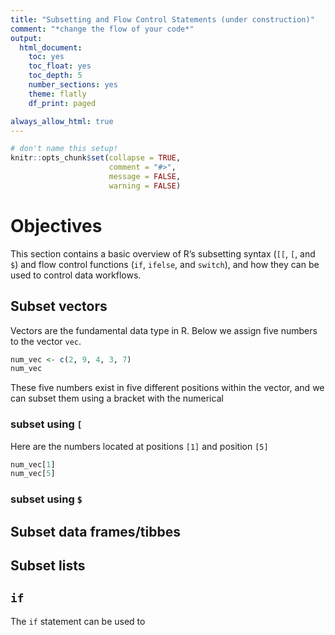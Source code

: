 ```yaml
---
title: "Subsetting and Flow Control Statements (under construction)"
comment: "*change the flow of your code*"
output:
  html_document:
    toc: yes
    toc_float: yes
    toc_depth: 5
    number_sections: yes
    theme: flatly
    df_print: paged

always_allow_html: true
---
```


```r
# don't name this setup!
knitr::opts_chunk$set(collapse = TRUE,
                      comment = "#>",
                      message = FALSE,
                      warning = FALSE)
```

# Objectives

This section contains a basic overview of R's subsetting syntax (`[[`, `[`, and `$`) and flow control functions (`if`, `ifelse`, and `switch`), and how they can be used to control data workflows. 

## Subset vectors {.tabset}

Vectors are the fundamental data type in R. Below we assign five numbers to the vector `vec`. 

```r
num_vec <- c(2, 9, 4, 3, 7)
num_vec
```

These five numbers exist in five different positions within the vector, and we can subset them using a bracket with the numerical 

### subset using `[`

Here are the numbers located at positions `[1]` and position `[5]`

```r
num_vec[1]
num_vec[5]
```

### subset using `$`

## Subset data frames/tibbes {.tabset}

## Subset lists {.tabset}

## `if` {.tabset}

The `if` statement can be used to 

```r

```
